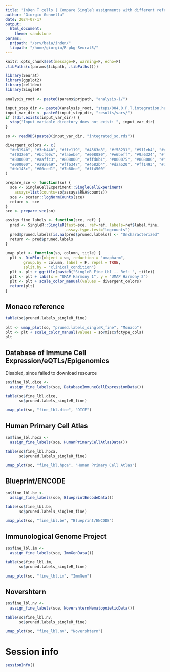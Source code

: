 ```yaml
---
title: "InDen T cells | Compare SingleR assignments with different references"
author: "Giorgio Gonnella"
date: 2024-07-17
output:
  html_document:
    theme: sandstone
params:
  prjpath: "/srv/baia/inden/"
  libpath: "/home/giorgio/R-pkg-Seurat5/"
---
```


```r
knitr::opts_chunk$set(message=F, warning=F, echo=F)
.libPaths(c(params$libpath, .libPaths()))

library(Seurat)
library(ggplot2)
library(celldex)
library(SingleR)

analysis_root <- paste0(params$prjpath, "analysis-1/")

input_step_dir <- paste0(analysis_root, "steps/004.0.P.T.integration.harmony/")
input_var_dir <- paste0(input_step_dir, "results/vars/")
if (!dir.exists(input_var_dir)) {
  stop("Input variable directory does not exist: ", input_var_dir)
}
```

```r
so <- readRDS(paste0(input_var_dir, "integrated_so.rds"))
```

```r
divergent_colors <- c(
  "#e6194b", "#3cb44b", "#ffe119", "#4363d8", "#f58231", "#911eb4", "#46f0f0",
  "#f032e6", "#bcf60c", "#fabebe", "#008080", "#e6beff", "#9a6324", "#fffac8",
  "#800000", "#aaffc3", "#808000", "#ffd8b1", "#000075", "#808080", "#ffffff",
  "#000000", "#a9a9a9", "#ff6347", "#4682b4", "#daa520", "#ff1493", "#7fffd4",
  "#dc143c", "#00ced1", "#7b68ee", "#ff4500"
)
```

```r
prepare_sce <- function(so) {
  sce <- SingleCellExperiment::SingleCellExperiment(
    assays=list(counts=so@assays$RNA$counts))
  sce <- scater::logNormCounts(sce)
  return <- sce
}
sce <- prepare_sce(so)
```

```r
assign_fine_labels <- function(sce, ref) {
  pred <- SingleR::SingleR(test=sce, ref=ref, labels=ref$label.fine,
                           assay.type.test="logcounts")
  pred$pruned.labels[is.na(pred$pruned.labels)] <- "Uncharacterized"
  return <- pred$pruned.labels
}
```

```r
umap_plot <- function(so, column, title) {
  plt <- DimPlot(object = so, reduction = "umapharm",
        group.by = column, label = F, repel = TRUE,
        split.by = "clinical_condition")
  plt <- plt + ggtitle(paste0("SingleR Fine Lbl -- Ref: ", title))
  plt <- plt + labs(x = "UMAP Harmony 1", y = "UMAP Harmony 2")
  plt <- plt + scale_color_manual(values = divergent_colors)
  return(plt)
}
```

## Monaco reference

```r
table(so$pruned.labels_singleR_fine)
```

```r
plt <- umap_plot(so, "pruned.labels_singleR_fine", "Monaco")
plt <- plt + scale_color_manual(values = so@misc$fctype_cols)
plt
```

## Database of Immune Cell Expression/eQTLs/Epigenomics

Disabled, since failed to download resource

```r
so$fine_lbl.dice <-
  assign_fine_labels(sce, DatabaseImmuneCellExpressionData())
```

```r
table(so$fine_lbl.dice,
      so$pruned.labels_singleR_fine)
```

```r
umap_plot(so, "fine_lbl.dice", "DICE")
```

## Human Primary Cell Atlas

```r
so$fine_lbl.hpca <-
  assign_fine_labels(sce, HumanPrimaryCellAtlasData())
```

```r
table(so$fine_lbl.hpca,
      so$pruned.labels_singleR_fine)
```

```r
umap_plot(so, "fine_lbl.hpca", "Human Primary Cell Atlas")
```

## Blueprint/ENCODE

```r
so$fine_lbl.be <-
  assign_fine_labels(sce, BlueprintEncodeData())
```

```r
table(so$fine_lbl.be,
      so$pruned.labels_singleR_fine)
```

```r
umap_plot(so, "fine_lbl.be", "Blueprint/ENCODE")
```

## Immunological Genome Project

```r
so$fine_lbl.im <-
  assign_fine_labels(sce, ImmGenData())
```

```r
table(so$fine_lbl.im,
      so$pruned.labels_singleR_fine)
```

```r
umap_plot(so, "fine_lbl.im", "ImmGen")
```

## Novershtern

```r
so$fine_lbl.nv <-
  assign_fine_labels(sce, NovershternHematopoieticData())
```

```r
table(so$fine_lbl.nv,
      so$pruned.labels_singleR_fine)
```

```r
umap_plot(so, "fine_lbl.nv", "Novershtern")
```

# Session info

```r
sessionInfo()
```
